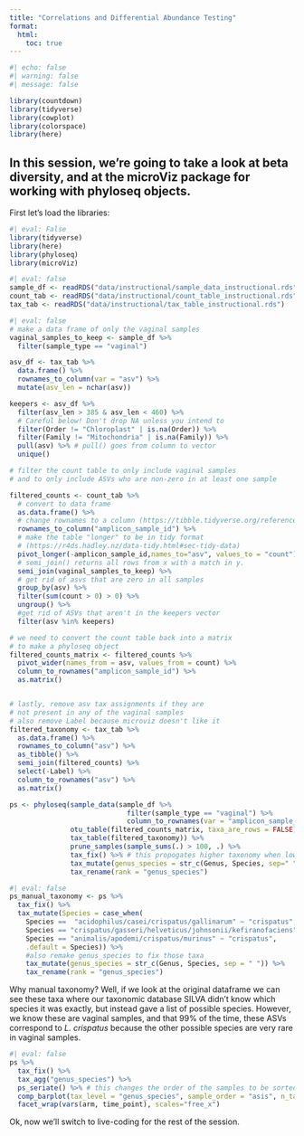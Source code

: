 ```yaml
---
title: "Correlations and Differential Abundance Testing"
format:
  html:
    toc: true
---
```


```r
#| echo: false
#| warning: false
#| message: false

library(countdown)
library(tidyverse)
library(cowplot)
library(colorspace)
library(here)

```



## In this session, we're going to take a look at beta diversity, and at the microViz package for working with phyloseq objects.


First let's load the libraries:

```r
#| eval: False
library(tidyverse)
library(here)
library(phyloseq)
library(microViz)

```


```r
#| eval: false
sample_df <- readRDS("data/instructional/sample_data_instructional.rds")
count_tab <- readRDS("data/instructional/count_table_instructional.rds")
tax_tab <- readRDS("data/instructional/tax_table_instructional.rds")
```


```r
#| eval: false
# make a data frame of only the vaginal samples
vaginal_samples_to_keep <- sample_df %>% 
  filter(sample_type == "vaginal")

asv_df <- tax_tab %>%
  data.frame() %>% 
  rownames_to_column(var = "asv") %>% 
  mutate(asv_len = nchar(asv))

keepers <- asv_df %>% 
  filter(asv_len > 385 & asv_len < 460) %>% 
  # Careful below! Don't drop NA unless you intend to
  filter(Order != "Chloroplast" | is.na(Order)) %>% 
  filter(Family != "Mitochondria" | is.na(Family)) %>%
  pull(asv) %>% # pull() goes from column to vector
  unique()

# filter the count table to only include vaginal samples
# and to only include ASVs who are non-zero in at least one sample

filtered_counts <- count_tab %>%
  # convert to data frame
  as.data.frame() %>%
  # change rownames to a column (https://tibble.tidyverse.org/reference/rownames.html)
  rownames_to_column("amplicon_sample_id") %>%  
  # make the table "longer" to be in tidy format
  # (https://r4ds.hadley.nz/data-tidy.html#sec-tidy-data)
  pivot_longer(-amplicon_sample_id,names_to="asv", values_to = "count") %>%
  # semi_join() returns all rows from x with a match in y.
  semi_join(vaginal_samples_to_keep) %>%
  # get rid of asvs that are zero in all samples
  group_by(asv) %>%
  filter(sum(count > 0) > 0) %>%
  ungroup() %>%
  #get rid of ASVs that aren't in the keepers vector
  filter(asv %in% keepers)

# we need to convert the count table back into a matrix
# to make a phyloseq object
filtered_counts_matrix <- filtered_counts %>%
  pivot_wider(names_from = asv, values_from = count) %>%
  column_to_rownames("amplicon_sample_id") %>%
  as.matrix()


# lastly, remove asv tax assignments if they are
# not present in any of the vaginal samples
# also remove Label because microviz doesn't like it
filtered_taxonomy <- tax_tab %>%
  as.data.frame() %>%
  rownames_to_column("asv") %>%
  as_tibble() %>%
  semi_join(filtered_counts) %>%
  select(-Label) %>%
  column_to_rownames("asv") %>%
  as.matrix()

ps <- phyloseq(sample_data(sample_df %>% 
                             filter(sample_type == "vaginal") %>%
                             column_to_rownames(var = "amplicon_sample_id")),
               otu_table(filtered_counts_matrix, taxa_are_rows = FALSE),
               tax_table(filtered_taxonomy)) %>%
               prune_samples(sample_sums(.) > 100, .) %>%
               tax_fix() %>% # this propogates higher taxonomy when lower is NA
               tax_mutate(genus_species = str_c(Genus, Species, sep=" ")) %>%
               tax_rename(rank = "genus_species")
```

```r
#| eval: false
ps_manual_taxonomy <- ps %>%
  tax_fix() %>%
  tax_mutate(Species = case_when(
    Species ==  "acidophilus/casei/crispatus/gallinarum" ~ "crispatus",
    Species == "crispatus/gasseri/helveticus/johnsonii/kefiranofaciens" ~ "crispatus",
    Species == "animalis/apodemi/crispatus/murinus" ~ "crispatus",
    .default = Species)) %>%
    #also remake genus_species to fix those taxa
    tax_mutate(genus_species = str_c(Genus, Species, sep = " ")) %>%
    tax_rename(rank = "genus_species")

```

Why manual taxonomy? Well, if we look at the original dataframe we can see these taxa where our taxonomic database SILVA didn't know which species it was exactly, but instead gave a list of possible species. However, we know these are vaginal samples, and that 99% of the time, these ASVs correspond to *L. crispatus* because the other possible species are very rare in vaginal samples.


```r
#| eval: false
ps %>%
  tax_fix() %>%
  tax_agg("genus_species") %>%
  ps_seriate() %>% # this changes the order of the samples to be sorted by similarity
  comp_barplot(tax_level = "genus_species", sample_order = "asis", n_taxa = 10) +
  facet_wrap(vars(arm, time_point), scales="free_x")
```

Ok, now we'll switch to live-coding for the rest of the session.


<!-- ## Slides   -->
<!-- [Make slides full screen](slides.qmd) -->

<!-- ```{=html} -->
<!-- <iframe class="slide-deck" src="slides.html" height="420" width="747" style="border: 1px solid #2e3846;"></iframe> -->
<!-- ``` -->

